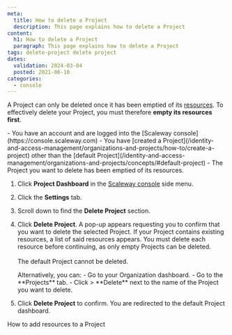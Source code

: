 ```yaml
---
meta:
  title: How to delete a Project
  description: This page explains how to delete a Project
content:
  h1: How to delete a Project
  paragraph: This page explains how to delete a Project
tags: delete-project delete project
dates:
  validation: 2024-03-04
  posted: 2021-06-10
categories:
  - console
---
```


A Project can only be deleted once it has been emptied of its [resources](/identity-and-access-management/iam/concepts/#resource). To effectively delete your Project, you must therefore **empty its resources first**.

<Macro id="iam-requirements" />

<Message type="requirement">
  - You have an account and are logged into the [Scaleway console](https://console.scaleway.com)
  - You have [created a Project](/identity-and-access-management/organizations-and-projects/how-to/create-a-project) other than the [default Project](/identity-and-access-management/organizations-and-projects/concepts/#default-project)
  - The Project you want to delete has been emptied of its resources.
</Message>

1. Click **Project Dashboard** in the [Scaleway console](https://console.scaleway.com) side menu.
2. Click the **Settings** tab.
3. Scroll down to find the **Delete Project** section.
    <Lightbox src="scaleway-delete-project.webp" alt="" />
4. Click **Delete Project**. A pop-up appears requesting you to confirm that you want to delete the selected Project.
    <Message type="important">
     If your Project contains existing resources, a list of said resources appears. You must delete each resource before continuing, as only empty Projects can be deleted. <br /><br />
     The default Project cannot be deleted.
    </Message>

    <Message type="tip">
      Alternatively, you can:
      - Go to your Organization dashboard.
      - Go to the **Projects** tab.
      - Click <Icon name="more" /> > **Delete** next to the name of the Project you want to delete.
    </Message>
5. Click **Delete Project** to confirm. You are redirected to the default Project dashboard.

<Navigation title="See also">
  <PreviousButton to="/identity-and-access-management/organizations-and-projects/how-to/add-resources-project/">How to add resources to a Project</PreviousButton>
</Navigation>
